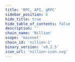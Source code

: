 ```yaml
---
title: 'RPC, API, gRPC'
sidebar_position: 6
hide_title: true
hide_table_of_contents: false
description: ''
chain_name: 'Nillion'
scope: 'mainnet'
chain_id: 'nillion-1'
binary_version: 'v0.2.5'
icon_url: 'nillion-icon.svg'
---
```



<PageTitle
  iconUrl="img/nillion-icon.svg"
  title="Nillion NODERS Public Endpoints"
  chainId="nillion-1"
  version="v0.2.5"
/>

<Endpoints
  api="https://nillion-api.noders.services"
  rpc="https://nillion-rpc.noders.services"
  grpc="nillion-grpc.noders.services:443"
  jsonRpc=""
/>